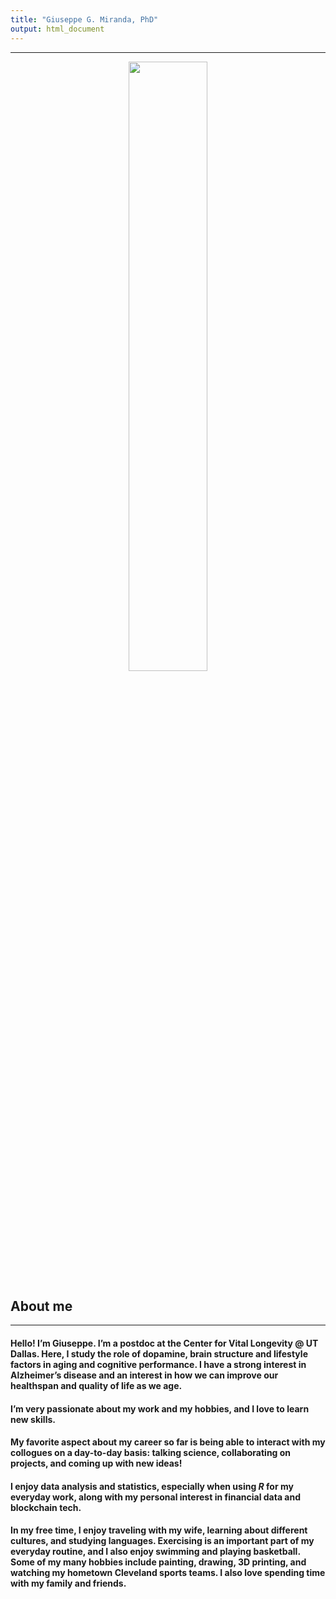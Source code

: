 ```yaml
---
title: "Giuseppe G. Miranda, PhD"
output: html_document
---
```

<style type="text/css">
h1.title {
  font-size: 0px;
}
</style>
---

<center>
![](ggm6.png){
width=50% }
</center>



## About me

---

#### Hello! I’m Giuseppe. I'm a postdoc at the Center for Vital Longevity @ UT Dallas. Here, I study the role of dopamine, brain structure and lifestyle factors in aging and cognitive performance. I have a strong interest in Alzheimer's disease and an interest in how we can improve our healthspan and quality of life as we age.

#### I’m very passionate about my work and my hobbies, and I love to learn new skills.

#### My favorite aspect about my career so far is being able to interact with my collogues on a day-to-day basis: talking science, collaborating on projects, and coming up with new ideas! 
#### I enjoy data analysis and statistics, especially when using *R* for my everyday work, along with my personal interest in financial data and blockchain tech. 

#### In my free time, I enjoy traveling with my wife, learning about different cultures, and studying languages. Exercising is an important part of my everyday routine, and I also enjoy swimming and playing basketball. Some of my many hobbies include painting, drawing, 3D printing, and watching my hometown Cleveland sports teams. I also love spending time with my family and friends. 


